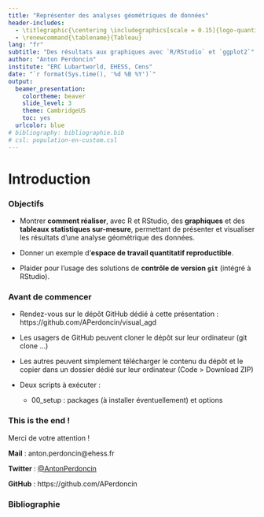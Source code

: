 ```yaml
---
title: "Représenter des analyses géométriques de données"
header-includes:
  - \titlegraphic{\centering \includegraphics[scale = 0.15]{logo-quantigre.png}}
  - \renewcommand{\tablename}{Tableau}
lang: "fr"
subtitle: "Des résultats aux graphiques avec `R/RStudio` et `ggplot2`"
author: "Anton Perdoncin"
institute: "ERC Lubartworld, EHESS, Cens"
date: "`r format(Sys.time(), '%d %B %Y')`"
output:
  beamer_presentation:
    colortheme: beaver
    slide_level: 3
    theme: CambridgeUS
    toc: yes
  urlcolor: blue
# bibliography: bibliographie.bib
# csl: population-en-custom.csl
---
```


# Introduction

### Objectifs

+ Montrer **comment réaliser**, avec R et RStudio, des **graphiques** et des **tableaux statistiques sur-mesure**, permettant de présenter et visualiser les résultats d’une analyse géométrique des données.

+ Donner un exemple d'**espace de travail quantitatif reproductible**.

+ Plaider pour l'usage des solutions de **contrôle de version `git`** (intégré à RStudio).

### Avant de commencer

+ Rendez-vous sur le dépôt GitHub dédié à cette présentation : https://github.com/APerdoncin/visual_agd

+ Les usagers de GitHub peuvent cloner le dépôt sur leur ordinateur (git clone ...)

+ Les autres peuvent simplement télécharger le contenu du dépôt et le copier dans un dossier dédié sur leur ordinateur (Code > Download ZIP)

+ Deux scripts à exécuter :

  + 00_setup : packages (à installer éventuellement) et options

### This is the end !

Merci de votre attention !

\bigskip 

**Mail** : anton.perdoncin@ehess.fr

**Twitter** : [\@AntonPerdoncin](https://twitter.com/AntonPerdoncin)

**GitHub** : https://github.com/APerdoncin

### Bibliographie {.allowframebreaks}